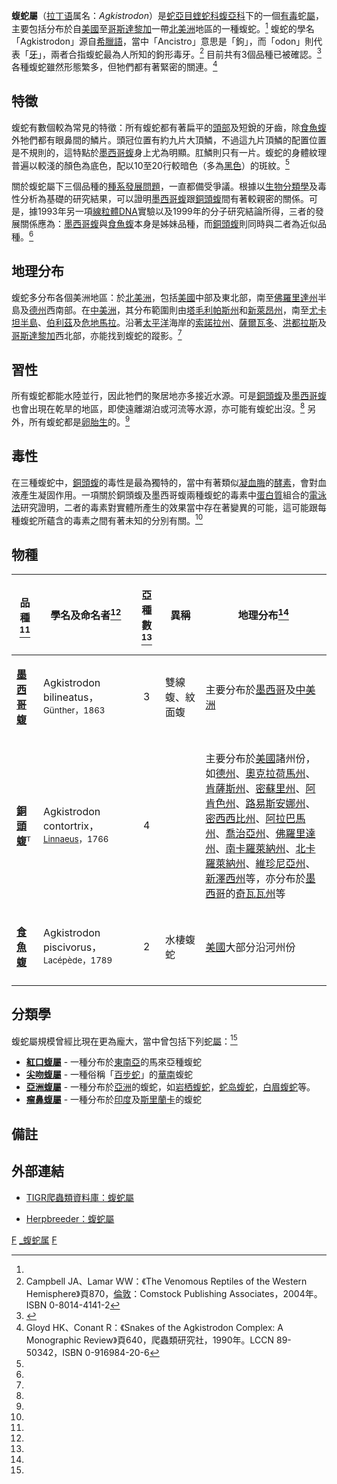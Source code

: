 {{Automatic Taxobox
| taxon = Agkistrodon
| image = Agkistrodon contortrix contortrix CDC-a.png
| image_caption = [[銅頭蝮|銅頭蝮]]（''Agkistrodon contortrix''）
| authority = Palisot de Beauvois，1799
| range_map = Agkistrodon sp. distribution.png
| synonyms = * ''Agkistrodon'' - Palisot de Beauvois，1799
* ''Agkishodon'' - Palisot de Beauvois，1799
* ''Scytale'' - Latreille ''In'' Sonnini & Latreille，1801
* ''Cenchris'' - Daudin，1803
* ''Cenchurs'' - Link，1807
* ''Scytalus'' - Fischer，1803
* ''Tisiphone'' - Fitzinger，1826
* ''Ancistrodon'' - Wagler，1830
* ''Acontias'' - Troost，1836
* ''Toxicophis'' - Troost，1836<ref name="McD99">McDiarmid RW、Campbell JA、Touré T：《Snake Species of the World: A Taxonomic and Geographic Reference, vol. 1》頁511，Herpetologists' League，1999年。ISBN 1-893777-00-6</ref>}}

'''蝮蛇屬'''（[[拉丁语|拉丁语]]属名：''Agkistrodon''）是[[蛇亞目|蛇亞目]][[蝰蛇科|蝰蛇科]][[蝮亞科|蝮亞科]]下的一個[[毒蛇|有毒]]蛇[[屬|屬]]，主要包括分布於自[[美國|美國]]至[[哥斯達黎加|哥斯達黎加]]一帶[[北美洲|北美洲]]地區的一種蝮蛇。<ref name="McD99"/> 蝮蛇的學名「Agkistrodon」源自[[希臘語|希臘語]]，當中「Ancistro」意思是「鉤」，而「odon」則代表「[[牙|牙]]」，兩者合指蝮蛇最為人所知的鉤形毒牙。<ref name="C&L04">Campbell JA、Lamar WW：《The Venomous Reptiles of the Western Hemisphere》頁870，[[倫敦|倫敦]]：Comstock Publishing Associates，2004年。ISBN 0-8014-4141-2</ref> 目前共有3個品種已被確認。<ref name="ITIS">{{ITIS|ID=174295|taxon=Agkistrodon|year=2006|date=2 November}}</ref> 各種蝮蛇雖然形態繁多，但牠們都有著緊密的關連。<ref name="G&C90">Gloyd HK、Conant R：《Snakes of the Agkistrodon Complex: A Monographic Review》頁640，爬蟲類研究社，1990年。LCCN 89-50342，ISBN 0-916984-20-6</ref>

==特徵==
蝮蛇有數個較為常見的特徵：所有蝮蛇都有著扁平的[[頭部|頭部]]及短銳的牙齒，除[[食魚蝮|食魚蝮]]外牠們都有眼鼻間的鱗片。頭冠位置有約九片大頂鱗，不過這九片頂鱗的配置位置是不規則的，這特點於[[墨西哥蝮|墨西哥蝮]]身上尤為明顯。肛鱗則只有一片。蝮蛇的身體紋理普遍以較淺的顏色為底色，配以10至20行較暗色（多為[[黑色|黑色]]）的斑紋。<ref name="C&L04"/>

關於蝮蛇屬下三個品種的[[種系發生學|種系發展問題]]，一直都備受爭議。根據以[[生物分類學|生物分類學]]及毒性分析為基礎的研究結果，可以證明[[墨西哥蝮|墨西哥蝮]]跟[[銅頭蝮|銅頭蝮]]間有著較親密的關係。可是，據1993年另一項[[線粒體DNA|線粒體DNA]]實驗以及1999年的分子研究結論所得，三者的發展關係應為：[[墨西哥蝮|墨西哥蝮]]與[[食魚蝮|食魚蝮]]本身是姊妹品種，而[[銅頭蝮|銅頭蝮]]則同時與二者為近似品種。<ref name="C&L04"/>

==地理分布==
蝮蛇多分布各個美洲地區：於[[北美洲|北美洲]]，包括[[美國|美國]]中部及東北部，南至[[佛羅里達州|佛羅里達州]]半島及[[德克薩斯州|德州]]西南部。在[[中美洲|中美洲]]，其分布範圍則由[[塔毛利帕斯州|塔毛利帕斯州]]和[[新萊昂州|新萊昂州]]，南至[[尤卡坦半島|尤卡坦半島]]、[[伯利茲|伯利茲]]及[[危地馬拉|危地馬拉]]。沿著[[太平洋|太平洋]]海岸的[[索諾拉州|索諾拉州]]、[[薩爾瓦多|薩爾瓦多]]、[[洪都拉斯|洪都拉斯]]及[[哥斯達黎加|哥斯達黎加]]西北部，亦能找到蝮蛇的蹤影。<ref name="McD99"/>

==習性==
所有蝮蛇都能水陸並行，因此牠們的聚居地亦多接近水源。可是[[銅頭蝮|銅頭蝮]]及[[墨西哥蝮|墨西哥蝮]]也會出現在乾旱的地區，即使遠離湖泊或河流等水源，亦可能有蝮蛇出沒。<ref name="C&L04"/> 另外，所有蝮蛇都是[[卵胎生|卵胎生]]的。<ref name="C&L04"/>

==毒性==
在三種蝮蛇中，[[銅頭蝮|銅頭蝮]]的毒性是最為獨特的，當中有著類似[[凝血因子|凝血脢]]的[[酵素|酵素]]，會對血液產生凝固作用。一項關於銅頭蝮及墨西哥蝮兩種蝮蛇的毒素中[[蛋白質|蛋白質]]組合的[[電泳法|電泳法]]研究證明，二者的毒素對實體所產生的效果當中存在著變異的可能，這可能跟每種蝮蛇所蘊含的毒素之間有著未知的分別有關。<ref name="C&L04"/>

==物種==
{|cellspacing=0 cellpadding=2 border=1 style="border-collapse: collapse;"
!bgcolor="#f0f0f0"|品種<ref name="ITIS"/>
!bgcolor="#f0f0f0"|學名及命名者<ref name="ITIS"/>
!bgcolor="#f0f0f0"|亞種數<ref name="ITIS"/>
!bgcolor="#f0f0f0"|異稱
!bgcolor="#f0f0f0"|地理分布<ref name="McD99"/>
|-
|'''[[墨西哥蝮|墨西哥蝮]]'''
|Agkistrodon bilineatus，<small>Günther，1863</small>
|align="center"|3
|雙線蝮、紋面蝮
|style="width:40%"|主要分布於[[墨西哥|墨西哥]]及[[中美洲|中美洲]]
|-
|'''[[銅頭蝮|銅頭蝮]]'''<font size="-1"><sup>T</sup></font>
|Agkistrodon contortrix，<small>[[卡爾·林奈|Linnaeus]]，1766</small>
|align="center"|4
|
|主要分布於[[美國|美國]]諸州份，如[[德克薩斯州|德州]]、[[奧克拉荷馬州|奧克拉荷馬州]]、[[肯薩斯州|肯薩斯州]]、[[密蘇里州|密蘇里州]]、[[阿肯色州|阿肯色州]]、[[路易斯安娜州|路易斯安娜州]]、[[密西西比州|密西西比州]]、[[阿拉巴馬州|阿拉巴馬州]]、[[喬治亞州|喬治亞州]]、[[佛羅里達州|佛羅里達州]]、[[南卡羅萊納州|南卡羅萊納州]]、[[北卡羅萊納州|北卡羅萊納州]]、[[維珍尼亞州|維珍尼亞州]]、[[新澤西州|新澤西州]]等，亦分布於[[墨西哥|墨西哥]]的[[奇瓦瓦州|奇瓦瓦州]]等
|-
|'''[[食魚蝮|食魚蝮]]'''
|Agkistrodon piscivorus，<small>Lacépède，1789</small>
|align="center"|2
|水棲蝮蛇
|[[美國|美國]]大部分沿河州份
|-
|}

==分類學==
蝮蛇屬規模曾經比現在更為龐大，當中曾包括下列蛇[[屬|屬]]：<ref name="McD99"/>

* '''[[紅口蝮屬|紅口蝮屬]]''' - 一種分布於[[東南亞|東南亞]]的馬來亞種蝮蛇
* '''[[尖吻蝮屬|尖吻蝮屬]]''' - 一種俗稱「[[百步蛇|百步蛇]]」的[[中國|華南]]蝮蛇
* '''[[亞洲蝮屬|亞洲蝮屬]]''' - 一種分布於[[亞洲|亞洲]]的蝮蛇，如[[岩栖蝮蛇|岩栖蝮蛇]]，[[蛇岛蝮蛇|蛇岛蝮蛇]]，[[白眉蝮蛇|白眉蝮蛇]]等。
* '''[[瘤鼻蝮屬|瘤鼻蝮屬]]''' - 一種分布於[[印度|印度]]及[[斯里蘭卡|斯里蘭卡]]的蝮蛇

==備註==
{{reflist}}

==外部連結==
*{{en}}[http://reptile-database.reptarium.cz/search.php?&genus=Agkistrodon&submit=Search TIGR爬蟲類資料庫：蝮蛇屬]
*{{en}}[http://www.herpbreeder.com/worldspecies/Snakes/vipers/agkistrodon.htm Herpbreeder：蝮蛇屬] {{Wayback|url=http://www.herpbreeder.com/worldspecies/Snakes/vipers/agkistrodon.htm |date=20090505072245 }}
{{taxonbar}}
[[Category:_1799年描述的分类群|F]]
[[Category:_蝮蛇属|]]
[[Category:蝰科|F]]